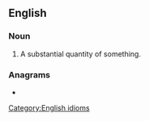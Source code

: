 ==English==

===Noun===
{{en-noun|?}}

# {{lb|en|US|colloquial}} A substantial quantity of something.

===Anagrams===
* {{anagrams|en|a=aaccehmnrst|man catchers|mancatchers}}

[[Category:English idioms]]